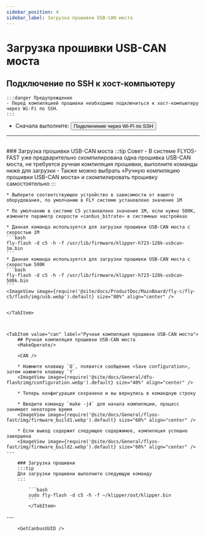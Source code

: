```yaml
---
sidebar_position: 4
sidebar_label: Загрузка прошивки USB-CAN моста
---
```



# Загрузка прошивки USB-CAN моста

## Подключение по SSH к хост-компьютеру

    :::danger Предупреждение
    - Перед компиляцией прошивки необходимо подключиться к хост-компьютеру через Wi-Fi по SSH.
    :::

 * Сначала выполните: <Button variant="contained" disableElevation component="a" rel="noopener" href="/docs/ProductDoc/MainBoard/fly-c/fly-c5/ssh#подключение-через-wifi-по-ssh">Подключение через Wi-Fi по SSH</Button>  
 ---
 <br/>

<Tabs>
    <TabItem value="usb" label="Загрузка прошивки USB-CAN моста" default>
    ### Загрузка прошивки USB-CAN моста
    :::tip Совет
    - В системе FLYOS-FAST уже предварительно скомпилирована одна прошивка USB-CAN моста, не требуется ручная компиляция прошивки, выполните команды ниже для загрузки
    - Также можно выбрать «Ручную компиляцию прошивки USB-CAN моста» и скомпилировать прошивку самостоятельно
    :::

    * Выберите соответствующее устройство в зависимости от вашего оборудования, по умолчанию в FLY системе установлено значение 1М

    * По умолчанию в системе C5 установлено значение 1М, если нужно 500K, измените параметр скорости «canbus_bitrate» в системных настройках

    * Данная команда используется для загрузки прошивки USB-CAN моста с скоростью 1М
    ```bash
    fly-flash -d c5 -h -f /usr/lib/firmware/klipper-h723-128k-usbcan-1m.bin
    ```
    * Данная команда используется для загрузки прошивки USB-CAN моста с скоростью 500K
    ```bash
    fly-flash -d c5 -h -f /usr/lib/firmware/klipper-h723-128k-usbcan-500k.bin
    ```
    <ImageView image={require('@site/docs/ProductDoc/MainBoard/fly-c/fly-c5/flash/img/usb.webp').default} size="80%" align="center" />


    </TabItem>



    <TabItem value="can" label="Ручная компиляция прошивки USB-CAN моста">
        ## Ручная компиляция прошивки USB-CAN моста
        <MakeOperate/>
    
        <CAN />
    
        * Нажмите клавишу `Q`, появится сообщение «Save configuration», затем нажмите клавишу `Y`
        <ImageView image={require('@site/docs/General/dfu-flash/img/configuration.webp').default} size="40%" align="center" />
    
        * Теперь конфигурация сохранена и вы вернулись в командную строку
    
        * Введите команду `make -j4` для начала компиляции, процесс занимает некоторое время
        <ImageView image={require('@site/docs/General/flyos-fast/img/firmware_build1.webp').default} size="60%" align="center" />
    
        * Если вывод содержит следующее содержимое, компиляция успешно завершена
        <ImageView image={require('@site/docs/General/flyos-fast/img/firmware_build2.webp').default} size="60%" align="center" />
    ---

        ### Загрузка прошивки
        :::tip
        Для загрузки прошивки выполните следующую команду
        :::
        
            ```bash
            sudo fly-flash -d c5 -h -f ~/klipper/out/klipper.bin
            ```
            </TabItem>
</Tabs>
---

<br/>

        <GetCanbusUUID />
